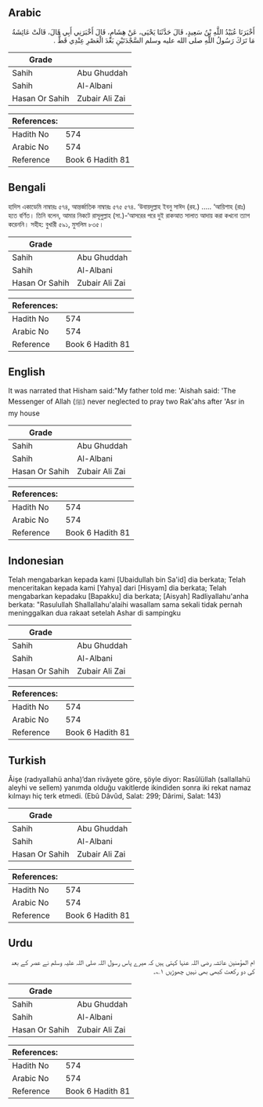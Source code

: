 ## Arabic


<div dir="rtl" lang="ar" style={{fontSize:'larger',backgroundColor:'#f8f9fa',padding:20}}>
أَخْبَرَنَا عُبَيْدُ اللَّهِ بْنُ سَعِيدٍ، قَالَ حَدَّثَنَا يَحْيَى، عَنْ هِشَامٍ، قَالَ أَخْبَرَنِي أَبِي قَالَ، قَالَتْ عَائِشَةُ مَا تَرَكَ رَسُولُ اللَّهِ صلى الله عليه وسلم السَّجْدَتَيْنِ بَعْدَ الْعَصْرِ عِنْدِي قَطُّ ‏.‏
</div>
<div style={{backgroundColor:'#f8f9fa',padding:20, marginBottom: 10}}><table> <thead> <tr> <th>Grade</th> <th></th> </tr> </thead> <tbody> <tr><td>Sahih</td><td>Abu Ghuddah</td></tr><tr><td>Sahih</td><td>Al-Albani</td></tr><tr><td>Hasan Or Sahih</td><td>Zubair Ali Zai</td></tr></tbody></table><table> <thead> <tr> <th>References:</th> <th></th> </tr> </thead> <tbody><tr><td>Hadith No</td><td>574</td></tr><tr><td>Arabic No</td><td>574</td></tr><tr><td>Reference</td><td>Book 6 Hadith 81</td></tr></tbody></table></div>

## Bengali


<div dir="ltr" lang="bn" style={{fontSize:'larger',backgroundColor:'#f8f9fa',padding:20}}>
হাদিস একাডেমি নাম্বারঃ ৫৭৪, আন্তর্জাতিক নাম্বারঃ ৫৭৫ ৫৭৪. ‘উবায়দুল্লাহ ইবনু সাঈদ (রহ.) ..... ‘আয়িশাহ (রাঃ) হতে বর্ণিত। তিনি বলেন, আমার নিকটে রাসূলুল্লাহ (সা.)-‘আসরের পরে দুই রাকআত সালাত আদায় করা কখনো ত্যাগ করেননি। সহীহ: বুখারী ৫৯১, মুসলিম ৮৩৫।
</div>
<div style={{backgroundColor:'#f8f9fa',padding:20, marginBottom: 10}}><table> <thead> <tr> <th>Grade</th> <th></th> </tr> </thead> <tbody> <tr><td>Sahih</td><td>Abu Ghuddah</td></tr><tr><td>Sahih</td><td>Al-Albani</td></tr><tr><td>Hasan Or Sahih</td><td>Zubair Ali Zai</td></tr></tbody></table><table> <thead> <tr> <th>References:</th> <th></th> </tr> </thead> <tbody><tr><td>Hadith No</td><td>574</td></tr><tr><td>Arabic No</td><td>574</td></tr><tr><td>Reference</td><td>Book 6 Hadith 81</td></tr></tbody></table></div>

## English


<div dir="ltr" lang="en" style={{fontSize:'larger',backgroundColor:'#f8f9fa',padding:20}}>
It was narrated that Hisham said:"My father told me: 'Aishah said: 'The Messenger of Allah (ﷺ) never neglected to pray two Rak'ahs after 'Asr in my house
</div>
<div style={{backgroundColor:'#f8f9fa',padding:20, marginBottom: 10}}><table> <thead> <tr> <th>Grade</th> <th></th> </tr> </thead> <tbody> <tr><td>Sahih</td><td>Abu Ghuddah</td></tr><tr><td>Sahih</td><td>Al-Albani</td></tr><tr><td>Hasan Or Sahih</td><td>Zubair Ali Zai</td></tr></tbody></table><table> <thead> <tr> <th>References:</th> <th></th> </tr> </thead> <tbody><tr><td>Hadith No</td><td>574</td></tr><tr><td>Arabic No</td><td>574</td></tr><tr><td>Reference</td><td>Book 6 Hadith 81</td></tr></tbody></table></div>

## Indonesian


<div dir="ltr" lang="id" style={{fontSize:'larger',backgroundColor:'#f8f9fa',padding:20}}>
Telah mengabarkan kepada kami [Ubaidullah bin Sa'id] dia berkata; Telah menceritakan kepada kami [Yahya] dari [Hisyam] dia berkata; Telah mengabarkan kepadaku [Bapakku] dia berkata; [Aisyah] Radliyallahu'anha berkata: "Rasulullah Shallallahu'alaihi wasallam sama sekali tidak pernah meninggalkan dua rakaat setelah Ashar di sampingku
</div>
<div style={{backgroundColor:'#f8f9fa',padding:20, marginBottom: 10}}><table> <thead> <tr> <th>Grade</th> <th></th> </tr> </thead> <tbody> <tr><td>Sahih</td><td>Abu Ghuddah</td></tr><tr><td>Sahih</td><td>Al-Albani</td></tr><tr><td>Hasan Or Sahih</td><td>Zubair Ali Zai</td></tr></tbody></table><table> <thead> <tr> <th>References:</th> <th></th> </tr> </thead> <tbody><tr><td>Hadith No</td><td>574</td></tr><tr><td>Arabic No</td><td>574</td></tr><tr><td>Reference</td><td>Book 6 Hadith 81</td></tr></tbody></table></div>

## Turkish


<div dir="ltr" lang="tr" style={{fontSize:'larger',backgroundColor:'#f8f9fa',padding:20}}>
Âişe (radıyallahü anha)’dan rivâyete göre, şöyle diyor: Rasûlüllah (sallallahü aleyhi ve sellem) yanımda olduğu vakitlerde ikindiden sonra iki rekat namaz kılmayı hiç terk etmedi. (Ebû Dâvûd, Salat: 299; Dârimi, Salat: 143)
</div>
<div style={{backgroundColor:'#f8f9fa',padding:20, marginBottom: 10}}><table> <thead> <tr> <th>Grade</th> <th></th> </tr> </thead> <tbody> <tr><td>Sahih</td><td>Abu Ghuddah</td></tr><tr><td>Sahih</td><td>Al-Albani</td></tr><tr><td>Hasan Or Sahih</td><td>Zubair Ali Zai</td></tr></tbody></table><table> <thead> <tr> <th>References:</th> <th></th> </tr> </thead> <tbody><tr><td>Hadith No</td><td>574</td></tr><tr><td>Arabic No</td><td>574</td></tr><tr><td>Reference</td><td>Book 6 Hadith 81</td></tr></tbody></table></div>

## Urdu


<div dir="rtl" lang="ur" style={{fontSize:'larger',backgroundColor:'#f8f9fa',padding:20}}>
ام المؤمنین عائشہ رضی اللہ عنہا کہتی ہیں کہ میرے پاس رسول اللہ صلی اللہ علیہ وسلم نے عصر کے بعد کی دو رکعت کبھی بھی نہیں چھوڑیں ۱؎۔
</div>
<div style={{backgroundColor:'#f8f9fa',padding:20, marginBottom: 10}}><table> <thead> <tr> <th>Grade</th> <th></th> </tr> </thead> <tbody> <tr><td>Sahih</td><td>Abu Ghuddah</td></tr><tr><td>Sahih</td><td>Al-Albani</td></tr><tr><td>Hasan Or Sahih</td><td>Zubair Ali Zai</td></tr></tbody></table><table> <thead> <tr> <th>References:</th> <th></th> </tr> </thead> <tbody><tr><td>Hadith No</td><td>574</td></tr><tr><td>Arabic No</td><td>574</td></tr><tr><td>Reference</td><td>Book 6 Hadith 81</td></tr></tbody></table></div>